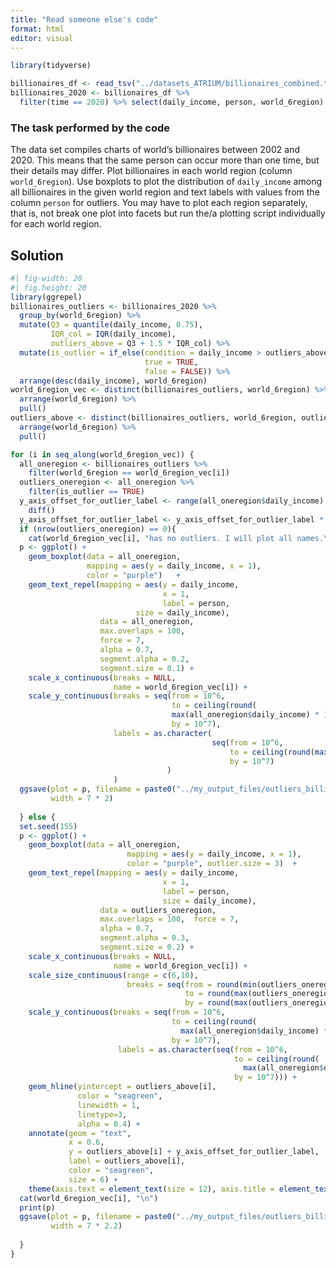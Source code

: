 ```yaml
---
title: "Read someone else's code"
format: html
editor: visual
---
```


```r
library(tidyverse)
```

```r
billionaires_df <- read_tsv("../datasets_ATRIUM/billionaires_combined.tsv")
billionaires_2020 <- billionaires_df %>% 
  filter(time == 2020) %>% select(daily_income, person, world_6region)
```

### The task performed by the code

The data set compiles charts of world's billionaires between 2002 and 2020. This means that the same person can occur more than one time, but their details may differ. Plot billionaires in each world region (column `world_6region`). Use boxplots to plot the distribution of `daily_income` among all billionaires in the given world region and text labels with values from the column `person` for outliers. You may have to plot each region separately, that is, not break one plot into facets but run the/a plotting script individually for each world region.

## Solution

```r
#| fig-width: 20
#| fig.height: 20
library(ggrepel)
billionaires_outliers <- billionaires_2020 %>% 
  group_by(world_6region) %>%
  mutate(Q3 = quantile(daily_income, 0.75), 
         IQR_col = IQR(daily_income), 
         outliers_above = Q3 + 1.5 * IQR_col) %>%
  mutate(is_outlier = if_else(condition = daily_income > outliers_above,
                              true = TRUE, 
                              false = FALSE)) %>% 
  arrange(desc(daily_income), world_6region)
world_6region_vec <- distinct(billionaires_outliers, world_6region) %>% 
  arrange(world_6region) %>% 
  pull()  
outliers_above <- distinct(billionaires_outliers, world_6region, outliers_above) %>% 
  arrange(world_6region) %>% 
  pull() 

for (i in seq_along(world_6region_vec)) {
  all_oneregion <- billionaires_outliers %>% 
    filter(world_6region == world_6region_vec[i])
  outliers_oneregion <- all_oneregion %>% 
    filter(is_outlier == TRUE)
  y_axis_offset_for_outlier_label <- range(all_oneregion$daily_income) %>% 
    diff()
  y_axis_offset_for_outlier_label <- y_axis_offset_for_outlier_label * 0.05
  if (nrow(outliers_oneregion) == 0){
    cat(world_6region_vec[i], "has no outliers. I will plot all names.\n")
  p <- ggplot() + 
    geom_boxplot(data = all_oneregion,
                 mapping = aes(y = daily_income, x = 1),
                 color = "purple")   +
    geom_text_repel(mapping = aes(y = daily_income, 
                                  x = 1,
                                  label = person,
                            size = daily_income), 
                    data = all_oneregion,
                    max.overlaps = 100,  
                    force = 7,
                    alpha = 0.7,
                    segment.alpha = 0.2,
                    segment.size = 0.1) + 
    scale_x_continuous(breaks = NULL, 
                       name = world_6region_vec[i]) +
    scale_y_continuous(breaks = seq(from = 10^6, 
                                    to = ceiling(round(
                                    max(all_oneregion$daily_income) * 10^(-6)) * 10^6), 
                                    by = 10^7),
                       labels = as.character(
                                             seq(from = 10^6, 
                                                 to = ceiling(round(max(all_oneregion$daily_income) * 10^(-6)) * 10^6), 
                                                 by = 10^7)
                                   )
                       ) 
  ggsave(plot = p, filename = paste0("../my_output_files/outliers_billionaires_", world_6region_vec[i], ".pdf"),
         width = 7 * 2)
    
  } else {
  set.seed(155)
  p <- ggplot() + 
    geom_boxplot(data = all_oneregion,
                          mapping = aes(y = daily_income, x = 1),
                          color = "purple", outlier.size = 3)  +
    geom_text_repel(mapping = aes(y = daily_income, 
                                  x = 1,
                                  label = person,
                                  size = daily_income), 
                    data = outliers_oneregion,
                    max.overlaps = 100,  force = 7,
                    alpha = 0.7,
                    segment.alpha = 0.3,
                    segment.size = 0.2) + 
    scale_x_continuous(breaks = NULL, 
                       name = world_6region_vec[i]) +
    scale_size_continuous(range = c(6,10), 
                          breaks = seq(from = round(min(outliers_oneregion$daily_income)),
                                       to = round(max(outliers_oneregion$daily_income)),
                                       by = round(max(outliers_oneregion$daily_income) * 0.4))) +
    scale_y_continuous(breaks = seq(from = 10^6, 
                                    to = ceiling(round(
                                      max(all_oneregion$daily_income) * 10^(-6)) * 10^6), 
                                    by = 10^7),
                        labels = as.character(seq(from = 10^6, 
                                                  to = ceiling(round(
                                                    max(all_oneregion$daily_income) * 10^(-6)) * 10^6), 
                                                  by = 10^7))) +
    geom_hline(yintercept = outliers_above[i], 
               color = "seagreen", 
               linewidth = 1, 
               linetype=3, 
               alpha = 0.4) + 
    annotate(geom = "text", 
             x = 0.6, 
             y = outliers_above[i] + y_axis_offset_for_outlier_label, 
             label = outliers_above[i], 
             color = "seagreen", 
             size = 6) +
    theme(axis.text = element_text(size = 12), axis.title = element_text(size = 14))
  cat(world_6region_vec[i], "\n") 
  print(p)
  ggsave(plot = p, filename = paste0("../my_output_files/outliers_billionaires_", world_6region_vec[i], ".pdf"),
         width = 7 * 2.2)
    
  }
}

```
